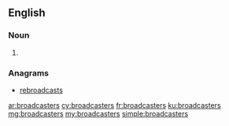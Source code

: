 ==English==

===Noun===
{{head|en|plural}}

# {{plural of|broadcaster|lang=en}}

===Anagrams===
* [[rebroadcasts#English|rebroadcasts]]

[[ar:broadcasters]]
[[cy:broadcasters]]
[[fr:broadcasters]]
[[ku:broadcasters]]
[[mg:broadcasters]]
[[my:broadcasters]]
[[simple:broadcasters]]